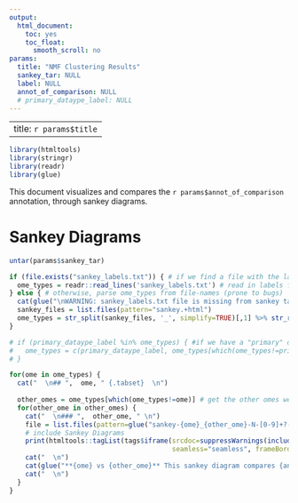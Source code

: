 ```yaml
---
output:
  html_document:
    toc: yes
    toc_float:
      smooth_scroll: no
params:
  title: "NMF Clustering Results"
  sankey_tar: NULL
  label: NULL
  annot_of_comparison: NULL
  # primary_dataype_label: NULL
---
```


---
title: `r params$title`
---

```r
library(htmltools)
library(stringr)
library(readr)
library(glue)

```

This document visualizes and compares the `r params$annot_of_comparison` annotation, through sankey diagrams.

# Sankey Diagrams

```r
untar(params$sankey_tar)

if (file.exists("sankey_labels.txt")) { # if we find a file with the labels
  ome_types = readr::read_lines('sankey_labels.txt') # read in labels from sankey_labels file
} else { # otherwise, parse ome_types from file-names (prone to bugs)
  cat(glue("\nWARNING: sankey_labels.txt file is missing from sankey tar. Data labels will be parsed from filenames, which may result in errors if the original labels contained special characters.\n")) # warn that labels file was missing
  sankey_files = list.files(pattern="sankey.+html")
  ome_types = str_split(sankey_files, '_', simplify=TRUE)[,1] %>% str_replace(., 'sankey-', "") %>% unique() # parse from filenames
}

# if (primary_dataype_label %in% ome_types) { #if we have a "primary" dataset
#   ome_types = c(primary_dataype_label, ome_types[which(ome_types!=primary_dataype_label)]) #move primary dataset to front of ome_types vector
# }

for(ome in ome_types) {
  cat("  \n## ",  ome, " {.tabset}  \n")
  
  other_omes = ome_types[which(ome_types!=ome)] # get the other omes we want to compare (will have primary_data_type first because of how sankey_labels.txt is structured)
  for(other_ome in other_omes) {
    cat("  \n### ",  other_ome, " \n")
    file = list.files(pattern=glue("sankey-{ome}_{other_ome}-N-[0-9]+?-Source.html"))[[1]] # find the relevant file comparing these two omes
    # include Sankey Diagrams
    print(htmltools::tagList(tags$iframe(srcdoc=suppressWarnings(includeHTML(file)), # insert widget into iframe. suppress warning about using includeHTML()
                                         seamless="seamless", frameBorder = 0, height="400vh", width="100%")))
    cat("  \n")
    cat(glue("**{ome} vs {other_ome}** This sankey diagram compares {annot_of_comparison} from {ome} data, to {annot_of_comparison} from {other_ome} data."))
    cat("  \n")
  }
}

```




